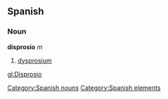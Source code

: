 == Spanish == {{wikipediaAlt|dysprosium}}
=== Noun ===
'''disprosio''' ''m''
# [[dysprosium]]

[[Category:Spanish nouns]]
[[Category:Spanish elements]]

[[gl:Disprosio]]